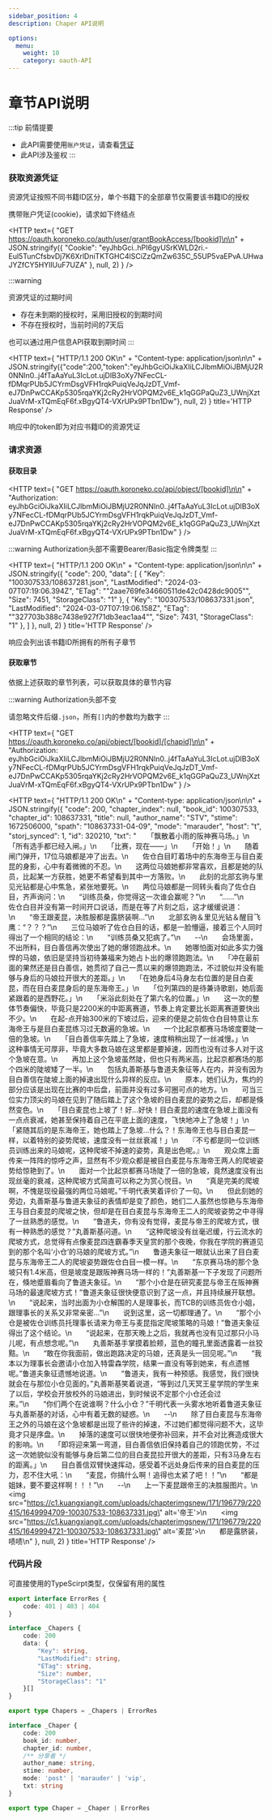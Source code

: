 ```yaml
---
sidebar_position: 4
description: Chaper API说明

options:
  menu:
    weight: 10
    category: oauth-API
---
```


# 章节API说明

:::tip 前情提要
- 此API需要使用`账户凭证`，请查看[凭证](/docs/oauth-API/token)
- 此API涉及鉴权
:::


### 获取资源凭证

资源凭证按照不同书籍ID区分，单个书籍下的全部章节仅需要该书籍ID的授权

携带账户凭证(cookie)，请求如下终结点

<HTTP text={
    "GET https://oauth.koroneko.co/auth/user/grantBookAccess/[bookid]\n\n" +
    JSON.stringify({
        "Cookie": "eyJhbGci..hPI6gyUSrKWLD2ri.-Eul5TunCfsbvDj7K6XrlDniTKTGHC4lSCiZzQmZw635C_55UP5vaEPvA.UHwaJYZfCY5HYlIUuF7UZA"
    }, null, 2)
} />

:::warning

资源凭证的过期时间

- 存在未到期的授权时，采用旧授权的到期时间
- 不存在授权时，当前时间的7天后

也可以通过用户信息API获取到期时间
:::

<HTTP text={
    "HTTP/1.1 200 OK\n" +
    "Content-type: application/json\n\n" +
    JSON.stringify({"code":200,"token":"eyJhbGciOiJkaXIiLCJlbmMiOiJBMjU2R0NNIn0..j4fTaAaYuL3IcLot.ujDlB3oXy7NFecCL-fDMqrPUb5JCYrmDsgVFH1rqkPuiqVeJqJzDT_Vmf-eJ7DnPwCCAKp5305rqaYKj2cRy2HrVOPQM2v6E_k1qGGPaQuZ3_UWnjXztJuaVrM-xTQmEqF6f.xBgyQT4-VXrUPx9PTbn1Dw"}, null, 2)
} title='HTTP Response' />

响应中的token即为对应书籍ID的资源凭证

### 请求资源

#### 获取目录

<HTTP text={
    "GET https://oauth.koroneko.co/api/object/[bookid]\n\n" +
    "Authorization: eyJhbGciOiJkaXIiLCJlbmMiOiJBMjU2R0NNIn0..j4fTaAaYuL3IcLot.ujDlB3oXy7NFecCL-fDMqrPUb5JCYrmDsgVFH1rqkPuiqVeJqJzDT_Vmf-eJ7DnPwCCAKp5305rqaYKj2cRy2HrVOPQM2v6E_k1qGGPaQuZ3_UWnjXztJuaVrM-xTQmEqF6f.xBgyQT4-VXrUPx9PTbn1Dw"
} />

:::warning
Authorization头部不需要Bearer/Basic指定令牌类型
:::

<HTTP text={
    "HTTP/1.1 200 OK\n" +
    "Content-type: application/json\n\n" +
    JSON.stringify({
        "code": 200,
        "data": [
            {
                "Key": "100307533/108637281.json",
                "LastModified": "2024-03-07T07:19:06.394Z",
                "ETag": "\"2aae769fe34660511de42c0428dc9005\"",
                "Size": 7451,
                "StorageClass": "1"
            },
            {
                "Key": "100307533/108637331.json",
                "LastModified": "2024-03-07T07:19:06.158Z",
                "ETag": "\"327703b388c7438e927f71db3eac1aa4\"",
                "Size": 7431,
                "StorageClass": "1"
            },
        ]
    }, null, 2)
} title='HTTP Response' />

响应会列出该书籍ID所拥有的所有子章节

#### 获取章节

依据上述获取的章节列表，可以获取具体的章节内容

:::warning
Authorization头部不变

请忽略文件后缀`.json`，所有`[]`内的参数均为数字
:::

<HTTP text={
    "GET https://oauth.koroneko.co/api/object/[bookid]/[chapid]\n\n" +
    "Authorization: eyJhbGciOiJkaXIiLCJlbmMiOiJBMjU2R0NNIn0..j4fTaAaYuL3IcLot.ujDlB3oXy7NFecCL-fDMqrPUb5JCYrmDsgVFH1rqkPuiqVeJqJzDT_Vmf-eJ7DnPwCCAKp5305rqaYKj2cRy2HrVOPQM2v6E_k1qGGPaQuZ3_UWnjXztJuaVrM-xTQmEqF6f.xBgyQT4-VXrUPx9PTbn1Dw"
} />


<HTTP text={
    "HTTP/1.1 200 OK\n" +
    "Content-type: application/json\n\n" +
    JSON.stringify({
        "code": 200,
        "chapter_index": null,
        "book_id": 100307533,
        "chapter_id": 108637331,
        "title": null,
        "author_name": "STV",
        "stime": 1672506000,
        "spath": "108637331-04-09",
        "mode": "marauder",
        "host": "t",
        "storj_synced": 1,
        "id": 320210,
        "txt": "　　「飘散着小雨的阪神赛马场。」\n　　「所有选手都已经入闸。」\n　　「比赛，现在——」\n　　「开始！」\n　　随着闸门弹开，17位马娘都是冲了出去。\n　　佐仓白目盯着场中的东海帝王与目白麦昆的身影，心中有着微微的不忍。\n　　这两位马娘她都非常喜欢，且都是她的队员，比起某一方获胜，她更不希望看到其中一方落败。\n　　此刻的北部玄驹与里见光钻都是心中焦急，紧张地要死。\n　　两位马娘都是一同转头看向了佐仓白目，齐声询问：\n　　“训练员桑，你觉得这一次谁会赢呢？”\n　　“......”\n　　佐仓白目并没有第一时间开口说话，而是在等了片刻之后，这才缓缓说道：\n　　“帝王跟麦昆，决胜服都是露脐装啊...”\n　　北部玄驹＆里见光钻＆醒目飞鹰：“？？？”\n　　三位马娘听了佐仓白目的话，都是一脸懵逼，接着三个人同时得出了一个相同的结论：\n　　“训练员桑又犯病了。”\n　　--\n　　会场里面，不出所料，目白善信再次使出了她的爆领跑战术。\n　　她哪怕面对如此多实力强悍的马娘，依旧是坚持当初待兼福来为她占卜出的爆领跑跑法。\n　　「冲在最前面的果然还是目白善信，她贯彻了自己一贯以来的爆领跑跑法，不过貌似并没有能够与身后的马娘拉开很大的差距。」\n　　「在她身后4马身左右位置的是目白麦昆，而在目白麦昆身后的是东海帝王。」\n　　「位列第四的是待兼诗歌剧，她后面紧跟着的是西野花。」\n　　「米浴此刻处在了第六名的位置。」\n　　这一次的整体节奏偏快，毕竟只是2200米的中距离赛道，节奏上肯定要比长距离赛道要快出不少。\n　　在起-点开始300米的下坡过后，迎来的便是之前佐仓白目特意让东海帝王与是目白麦昆练习过无数遍的急坡。\n　　一个比起京都赛马场坡度要陡一倍的急坡。\n　　「目白善信率先踏上了急坡，速度稍稍出现了一丝减慢。」\n　　这种事情无可厚非，毕竟大多数马娘在这里都是要掉速，因而也没有过多人对于这个急坡在意。\n　　再加上这个急坡虽然陡，但也只有两米高，比起京都赛场的那个四米的陡坡矮了一半。\n　　包括丸善斯基与鲁道夫象征等人在内，并没有因为目白善信在陡坡上面的掉速出现什么异样的反应。\n　　原本，她们认为，焦灼的部分应该是出现在比赛的中后盘，前面并没有过多可圈可点的地方。\n　　可当三位实力顶尖的马娘在见到了随后踏上了这个急坡的目白麦昆的姿势之后，却都是倏然变色。\n　　「目白麦昆也上坡了！好...好快！目白麦昆的速度在急坡上面没有一点点衰减，她甚至保持着自己在平底上面的速度，飞快地冲上了急坡！」\n　　「紧随其后的是东海帝王，她也踏上了急坡...什么？！东海帝王也与目白麦昆一样，以着特别的姿势爬坡，速度没有一丝丝衰减！」\n　　『不亏都是同一位训练员训练出来的马娘呢，这种爬坡不掉速的姿势，真是出色呢。』\n　　观众席上面传来一阵阵的惊呼之声，显然有不少观众都是被目白麦昆与东海帝王两人的爬坡姿势给惊艳到了。\n　　面对一个比起京都赛马场陡了一倍的急坡，竟然速度没有出现丝毫的衰减，这种爬坡方式简直可以称之为赏心悦目。\n　　“真是完美的爬坡啊，不愧是现役最强的两位马娘呢。”千明代表笑着评价了一句。\n　　但此刻她的旁边，丸善斯基与鲁道夫象征的表情却是变了颜色，她们二人虽然也惊艳与东海帝王与目白麦昆的爬坡之快，但却是在目白麦昆与东海帝王二人的爬坡姿势之中寻得了一丝熟悉的感觉。\n　　“鲁道夫，你有没有觉得，麦昆与帝王的爬坡方式，很有一种熟悉的感觉？”丸善斯基问道。\n　　“这种爬坡没有丝毫迟缓，行云流水的爬坡方式，总觉得有点像麦昆四连霸春季天皇赏的那个夜晚，你我在学院的赛道见到的那个名叫‘小仓’的马娘的爬坡方式。”\n　　鲁道夫象征一眼就认出来了目白麦昆与东海帝王二人的爬坡姿势跟佐仓白目一模一样。\n　　“东京赛马场的那个急坡只有1.4米高，但是坡度是跟阪神赛马场一样的！”丸善斯基一下子发现了问题所在，倏地蹙眉看向了鲁道夫象征。\n　　“那个小仓是在研究麦昆与帝王在阪神赛马场的最速爬坡方式！”鲁道夫象征很快便意识到了这一点，并且持续展开联想。\n　　“说起来，当时出面为小仓解围的人是理事长，而TCB的训练员佐仓小姐，跟理事长的关系又非常亲密...”\n　　说到这里，这一切都理通了。\n　　“那个小仓是被佐仓训练员托理事长请来为帝王与麦昆指定爬坡策略的马娘！”鲁道夫象征得出了这个结论。\n　　“说起来，在那天晚上之后，我就再也没有见过那只小马儿呢，有点想念呢。”\n　　丸善斯基手掌摸着脸颊，蓝色的瞳孔里面透露着一丝狡黠。\n　　“敢在你我面前，做出跑路决定的马娘，还真是头一回见呢。”\n　　“我本以为理事长会邀请小仓加入特雷森学院，结果一直没有等到她来，有点遗憾呢。”鲁道夫象征遗憾地说道。\n　　“鲁道夫，我有一种预感。我感觉，我们很快就会在与那位小仓见面的。”丸善斯基笑着说道，“等到过几天冥王星学院的学生来了以后，学校会开放校外的马娘进出，到时候说不定那个小仓还会过来。”\n　　“你们两个在说谁啊？什么小仓？”千明代表一头雾水地听着鲁道夫象征与丸善斯基的对话，心中有着无数的疑惑。\n　　--\n　　除了目白麦昆与东海帝王之外的马娘在这个急坡都是出现了些许的掉速，不过她们都觉得问题不大，这毕竟才只是序盘。\n　　掉落的速度可以很快地便弥补回来，并不会对比赛造成很大的影响。\n　　「即将迎来第一弯道，目白善信依旧保持着自己的领跑优势，不过这一次她貌似没有能够与身后第二位的目白麦昆拉开很大的差距，只有3马身左右的距离。」\n　　目白善信双臂快速挥动，感受着不远处身后传来的目白麦昆的压力，忍不住大吼：\n　　“麦昆，你搞什么啊！追得也太紧了吧！！”\n　　“都是姐妹，要不要这样啊！！！”\n　　--\n　　上一下麦昆跟帝王的决胜服图片。\n　　<img src=\"https://c1.kuangxiangit.com/uploads/chapterimgsnew/171/196779/220415/1649994709-100307533-108637331.jpg\" alt='帝王'>\n　　<img src=\"https://c1.kuangxiangit.com/uploads/chapterimgsnew/171/196779/220415/1649994721-100307533-108637331.jpg\" alt='麦昆'>\n　　都是露脐装，啧啧\n"
    }, null, 2)
} title='HTTP Response' />


### 代码片段

可直接使用的TypeScirpt类型，仅保留有用的属性
```ts
export interface ErrorRes {
    code: 401 | 403 | 404
}

interface _Chapers {
    code: 200
    data: {
        "Key": string,
        "LastModified": string,
        "ETag": string,
        "Size": number,
        "StorageClass": "1"
    }[]
}

export type Chapers = _Chapers | ErrorRes

interface _Chaper {
    code: 200
    book_id: number,
    chapter_id: number,
    /** 分享者 */
    author_name: string,
    stime: number,
    mode: 'post' | 'marauder' | 'vip',
    txt: string
}

export type Chaper = _Chaper | ErrorRes
```